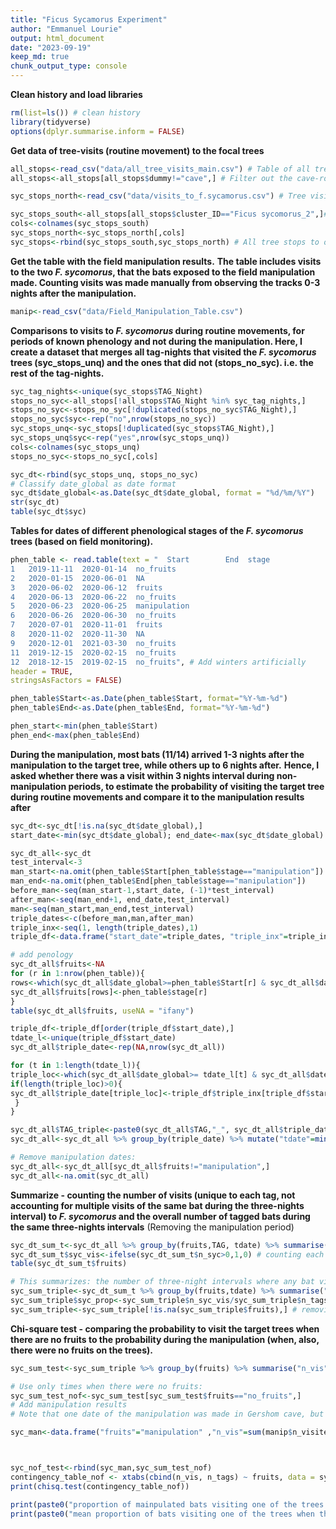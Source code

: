 ---
title: "Ficus Sycamorus Experiment"
author: "Emmanuel Lourie" 
output: html_document
date: "2023-09-19"
keep_md: true
chunk_output_type: console
---

**Clean history and load libraries**
```{r setup, include=FALSE}
rm(list=ls()) # clean history 
library(tidyverse)
options(dplyr.summarise.inform = FALSE)
```

**Get data of tree-visits (routine movement) to the focal trees** 
```{r}
all_stops<-read_csv("data/all_tree_visits_main.csv") # Table of all tree visits ("stops") 
all_stops<-all_stops[all_stops$dummy!="cave",] # Filter out the cave-roost visits from the dataset to focus on tree visitation patterns (dummy=cave)ץ

syc_stops_north<-read_csv("data/visits_to_f.sycamorus.csv") # Tree visits within 100 m buffer around the Northern target F.sycomorus tree (choosing stops within this buffer was done in ArcGIS)

syc_stops_south<-all_stops[all_stops$cluster_ID=="Ficus sycomorus_2",]# Because the southern tree is in close proximity with other relevant fruit trees, the delineation of a visit to it is based on a harder criterion, which is based on a previous analysis of the track segmentation and then binning of the relative number of points (X, Y coordinates that were classified as a 1-tree stop) that are closest to this tree more than other close-by trees. 
cols<-colnames(syc_stops_south)
syc_stops_north<-syc_stops_north[,cols]
syc_stops<-rbind(syc_stops_south,syc_stops_north) # All tree stops to one of the two F. sycomorus trees during "routine" foraging movements. 
```

**Get the table with the field manipulation results.**
**The table includes visits to the two *F. sycomorus*, that the bats exposed to the field manipulation made. Counting visits was made manually from observing the tracks 0-3 nights after the manipulation.** 
```{r}
manip<-read_csv("data/Field_Manipulation_Table.csv")
```

**Comparisons to visits to *F. sycomorus* during routine movements, for periods of known phenology and not during the manipulation. Here, I create a dataset that merges all tag-nights that visited the *F. sycomorus* trees (syc_stops_unq) and the ones that did not (stops_no_syc). i.e. the rest of the tag-nights.** 
```{r}

syc_tag_nights<-unique(syc_stops$TAG_Night)
stops_no_syc<-all_stops[!all_stops$TAG_Night %in% syc_tag_nights,]
stops_no_syc<-stops_no_syc[!duplicated(stops_no_syc$TAG_Night),]
stops_no_syc$syc<-rep("no",nrow(stops_no_syc))
syc_stops_unq<-syc_stops[!duplicated(syc_stops$TAG_Night),]
syc_stops_unq$syc<-rep("yes",nrow(syc_stops_unq))
cols<-colnames(syc_stops_unq)
stops_no_syc<-stops_no_syc[,cols]

syc_dt<-rbind(syc_stops_unq, stops_no_syc)
# Classify date_global as date format
syc_dt$date_global<-as.Date(syc_dt$date_global, format = "%d/%m/%Y")
str(syc_dt)
table(syc_dt$syc)
```

**Tables for dates of different phenological stages of the *F. sycomorus* trees (based on field monitoring).**
```{r}
phen_table <- read.table(text = "  Start        End  stage
1	2019-11-11	2020-01-14	no_fruits
2	2020-01-15	2020-06-01	NA
3	2020-06-02	2020-06-12	fruits
4	2020-06-13	2020-06-22	no_fruits
5	2020-06-23	2020-06-25	manipulation
6	2020-06-26	2020-06-30	no_fruits
7	2020-07-01	2020-11-01	fruits
8	2020-11-02	2020-11-30	NA
9	2020-12-01	2021-03-30	no_fruits
11	2019-12-15	2020-02-15	no_fruits
12	2018-12-15	2019-02-15	no_fruits", # Add winters artificially
header = TRUE,
stringsAsFactors = FALSE)

phen_table$Start<-as.Date(phen_table$Start, format="%Y-%m-%d")
phen_table$End<-as.Date(phen_table$End, format="%Y-%m-%d")

phen_start<-min(phen_table$Start)
phen_end<-max(phen_table$End)


```


**During the manipulation, most bats (11/14) arrived 1-3 nights after the manipulation to the target tree, while others up to 6 nights after.**
**Hence, I asked whether there was a visit within 3 nights interval during non-manipulation periods, to estimate the probability of visiting the target tree during routine movements and compare it to the manipulation results after**
```{r}
syc_dt<-syc_dt[!is.na(syc_dt$date_global),]
start_date<-min(syc_dt$date_global); end_date<-max(syc_dt$date_global)

syc_dt_all<-syc_dt
test_interval<-3
man_start<-na.omit(phen_table$Start[phen_table$stage=="manipulation"])
man_end<-na.omit(phen_table$End[phen_table$stage=="manipulation"])
before_man<-seq(man_start-1,start_date, (-1)*test_interval)
after_man<-seq(man_end+1, end_date,test_interval)
man<-seq(man_start,man_end,test_interval)
triple_dates<-c(before_man,man,after_man)
triple_inx<-seq(1, length(triple_dates),1)
triple_df<-data.frame("start_date"=triple_dates, "triple_inx"=triple_inx)

# add penology
syc_dt_all$fruits<-NA
for (r in 1:nrow(phen_table)){
rows<-which(syc_dt_all$date_global>=phen_table$Start[r] & syc_dt_all$date_global<=phen_table$End[r])
syc_dt_all$fruits[rows]<-phen_table$stage[r]
}
table(syc_dt_all$fruits, useNA = "ifany")

triple_df<-triple_df[order(triple_df$start_date),]
tdate_l<-unique(triple_df$start_date)
syc_dt_all$triple_date<-rep(NA,nrow(syc_dt_all))

for (t in 1:length(tdate_l)){
triple_loc<-which(syc_dt_all$date_global>= tdate_l[t] & syc_dt_all$date_global< tdate_l[t+1])
if(length(triple_loc)>0){
syc_dt_all$triple_date[triple_loc]<-triple_df$triple_inx[triple_df$start_date==tdate_l[t]]
 }
}

syc_dt_all$TAG_triple<-paste0(syc_dt_all$TAG,"_", syc_dt_all$triple_date)
syc_dt_all<-syc_dt_all %>% group_by(triple_date) %>% mutate("tdate"=min(as.Date(date_global)))

# Remove manipulation dates:
syc_dt_all<-syc_dt_all[syc_dt_all$fruits!="manipulation",]
syc_dt_all<-na.omit(syc_dt_all)
```

**Summarize - counting the number of visits (unique to each tag, not accounting for multiple visits of the same bat during the three-nights interval) to *F. sycomorus* and the overall number of tagged bats during the same three-nights intervals**
(Removing the manipulation period)  
```{r}
syc_dt_sum_t<-syc_dt_all %>% group_by(fruits,TAG, tdate) %>% summarise("n_syc"=length(syc[syc=="yes"]))
syc_dt_sum_t$syc_vis<-ifelse(syc_dt_sum_t$n_syc>0,1,0) # counting each bats visit during the 3-night interval as either visited (=1) or not. 
table(syc_dt_sum_t$fruits) 

# This summarizes: the number of three-night intervals where any bat visited the focal trees (n_vis_syc), out of the total number of bats tracked during the same 3-nights intervals. 
syc_sum_triple<-syc_dt_sum_t %>% group_by(fruits,tdate) %>% summarise("n_syc_vis"=sum(syc_vis), "n_tags"=length(unique(TAG)))
syc_sum_triple$syc_prop<-syc_sum_triple$n_syc_vis/syc_sum_triple$n_tags
syc_sum_triple<-syc_sum_triple[!is.na(syc_sum_triple$fruits),] # removing dates without phenological monitoring


```

**Chi-square test - comparing the probability to visit the target trees when there are no fruits to the probability during the manipulation (when, also, there were no fruits on the trees).**

```{r}

syc_sum_test<-syc_sum_triple %>% group_by(fruits) %>% summarise("n_vis" = sum(n_syc_vis),"n_tags"=sum(n_tags)) # "n_vis" = non-unique number of tags visiting the focal tree in 3-nights intervals. "n_tags" the total number of bats tracked during the same periods (here too, not the unique number of tags)

# Use only times when there were no fruits:
syc_sum_test_nof<-syc_sum_test[syc_sum_test$fruits=="no_fruits",]
# Add manipulation results
# Note that one date of the manipulation was made in Gershom cave, but not in Zemer, so there is no data for it (NA)/

syc_man<-data.frame("fruits"="manipulation" ,"n_vis"=sum(manip$n_visited_either_tree,na.rm=T)  ,"n_tags"=sum(manip$n_total,na.rm=T))



syc_nof_test<-rbind(syc_man,syc_sum_test_nof)
contingency_table_nof <- xtabs(cbind(n_vis, n_tags) ~ fruits, data = syc_nof_test)
print(chisq.test(contingency_table_nof))

print(paste0("proportion of mainpulated bats visiting one of the trees = ",round(syc_man$n_vis/syc_man$n_tags,2)))
print(paste0("mean proportion of bats visiting one of the trees when there are no fruits= ",round(syc_sum_test_nof$n_vis/syc_sum_test_nof$n_tags,2)))

```
 
